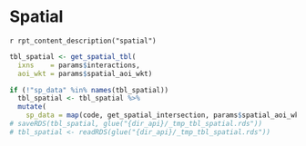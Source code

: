 
# Spatial

`r rpt_content_description("spatial")`

```r
tbl_spatial <- get_spatial_tbl(
  ixns    = params$interactions, 
  aoi_wkt = params$spatial_aoi_wkt)

if (!"sp_data" %in% names(tbl_spatial))
  tbl_spatial <- tbl_spatial %>%
  mutate(
    sp_data = map(code, get_spatial_intersection, params$spatial_aoi_wkt))
# saveRDS(tbl_spatial, glue("{dir_api}/_tmp_tbl_spatial.rds"))
# tbl_spatial <- readRDS(glue("{dir_api}/_tmp_tbl_spatial.rds"))
```

